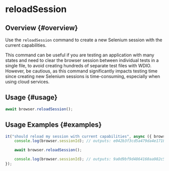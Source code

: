 # reloadSession

## Overview {#overview}

Use the `reloadSession` command to create a new Selenium session with the current capabilities.

This command can be useful if you are testing an application with many states and need to clear the browser session between individual tests in a single file, to avoid creating hundreds of separate test files with WDIO. However, be cautious, as this command significantly impacts testing time since creating new Selenium sessions is time-consuming, especially when using cloud services.

## Usage {#usage}

```javascript
await browser.reloadSession();
```

## Usage Examples {#examples}

```javascript
it("should reload my session with current capabilities", async ({ browser }) => {
    console.log(browser.sessionId); // outputs: e042b3f3cd5a479da4e171825e96e655

    await browser.reloadSession();

    console.log(browser.sessionId); // outputs: 9a0d9bf9d4864160aa982c50cf18a573
});
```
